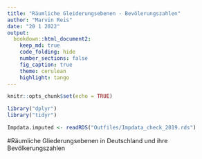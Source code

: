 ```yaml
---
title: "Räumliche Gleiderungsebenen - Bevölerungszahlen"
author: "Marvin Reis"
date: "20 1 2022"
output:
  bookdown::html_document2:
    keep_md: true
    code_folding: hide
    number_sections: false
    fig_caption: true
    theme: cerulean
    highlight: tango
---
```


```r
knitr::opts_chunk$set(echo = TRUE)
```

```r
library("dplyr")
library("tidyr")

Impdata.imputed <- readRDS("Outfiles/Impdata_check_2019.rds")
```

#Räumliche Gliederungsebenen in Deutschland und ihre Bevölkerungszahlen

```r


```